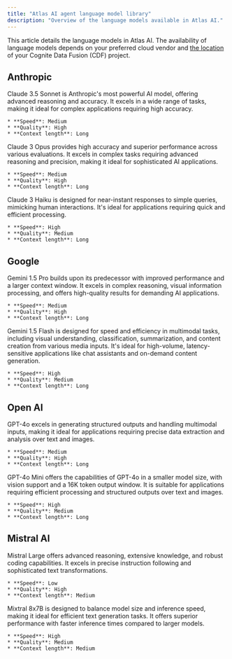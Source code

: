 ```yaml
---
title: "Atlas AI agent language model library"
description: "Overview of the language models available in Atlas AI."
---
```


This article details the language models in Atlas AI. The availability of language models depends on your preferred cloud vendor and [the location](/cdf/admin/clusters_regions) of your Cognite Data Fusion (CDF) project.

## Anthropic

<Tabs>
  <Tab title="Claude 3.5 Sonnet">
    Claude 3.5 Sonnet is Anthropic's most powerful AI model, offering advanced reasoning and accuracy. It excels in a wide range of tasks, making it ideal for complex applications requiring high accuracy.
    
    * **Speed**: Medium
    * **Quality**: High
    * **Context length**: Long
  </Tab>
  <Tab title="Claude 3 Opus">
    Claude 3 Opus provides high accuracy and superior performance across various evaluations. It excels in complex tasks requiring advanced reasoning and precision, making it ideal for sophisticated AI applications.
    
    * **Speed**: Medium
    * **Quality**: High
    * **Context length**: Long
  </Tab>
  <Tab title="Claude 3 Haiku">
    Claude 3 Haiku is designed for near-instant responses to simple queries, mimicking human interactions. It's ideal for applications requiring quick and efficient processing.
    
    * **Speed**: High
    * **Quality**: Medium
    * **Context length**: Long
  </Tab>
</Tabs>

## Google

<Tabs>
  <Tab title="Gemini 1.5 Pro">
    Gemini 1.5 Pro builds upon its predecessor with improved performance and a larger context window. It excels in complex reasoning, visual information processing, and offers high-quality results for demanding AI applications.
    
    * **Speed**: Medium
    * **Quality**: High
    * **Context length**: Long
  </Tab>
  <Tab title="Gemini 1.5 Flash">
    Gemini 1.5 Flash is designed for speed and efficiency in multimodal tasks, including visual understanding, classification, summarization, and content creation from various media inputs. It's ideal for high-volume, latency-sensitive applications like chat assistants and on-demand content generation.
    
    * **Speed**: High
    * **Quality**: Medium
    * **Context length**: Long
  </Tab>
</Tabs>

## Open AI

<Tabs>
  <Tab title="GPT-4o">
    GPT-4o excels in generating structured outputs and handling multimodal inputs, making it ideal for applications requiring precise data extraction and analysis over text and images.
    
    * **Speed**: Medium
    * **Quality**: High
    * **Context length**: Long
  </Tab>
  <Tab title="GPT-4o Mini">
    GPT-4o Mini offers the capabilities of GPT-4o in a smaller model size, with vision support and a 16K token output window. It is suitable for applications requiring efficient processing and structured outputs over text and images.
    
    * **Speed**: High
    * **Quality**: Medium
    * **Context length**: Long
  </Tab>
</Tabs>

## Mistral AI

<Tabs>
  <Tab title="Mistral Large">
    Mistral Large offers advanced reasoning, extensive knowledge, and robust coding capabilities. It excels in precise instruction following and sophisticated text transformations.
    
    * **Speed**: Low
    * **Quality**: High
    * **Context length**: Medium
  </Tab>
  <Tab title="Mixtral 8x7B">
    Mixtral 8x7B is designed to balance model size and inference speed, making it ideal for efficient text generation tasks. It offers superior performance with faster inference times compared to larger models.
    
    * **Speed**: High
    * **Quality**: Medium
    * **Context length**: Medium
  </Tab>
</Tabs>

